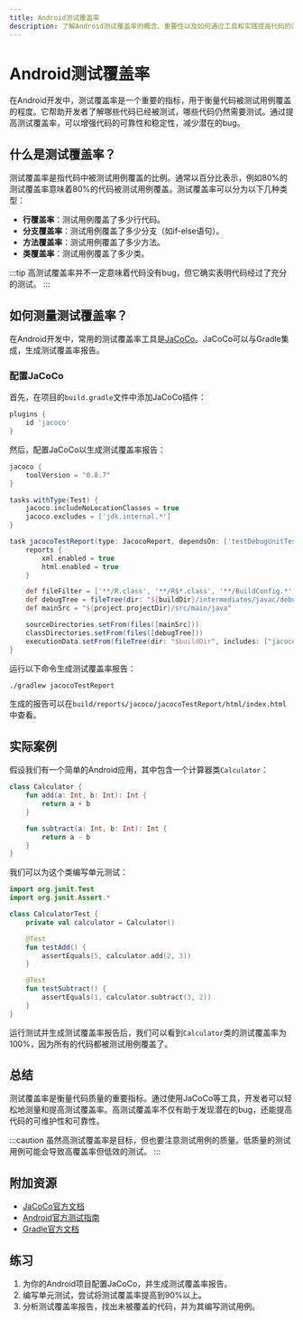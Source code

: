 ```yaml
---
title: Android测试覆盖率
description: 了解Android测试覆盖率的概念、重要性以及如何通过工具和实践提高代码的测试覆盖率。
---
```


# Android测试覆盖率

在Android开发中，测试覆盖率是一个重要的指标，用于衡量代码被测试用例覆盖的程度。它帮助开发者了解哪些代码已经被测试，哪些代码仍然需要测试。通过提高测试覆盖率，可以增强代码的可靠性和稳定性，减少潜在的bug。

## 什么是测试覆盖率？

测试覆盖率是指代码中被测试用例覆盖的比例。通常以百分比表示，例如80%的测试覆盖率意味着80%的代码被测试用例覆盖。测试覆盖率可以分为以下几种类型：

- **行覆盖率**：测试用例覆盖了多少行代码。
- **分支覆盖率**：测试用例覆盖了多少分支（如if-else语句）。
- **方法覆盖率**：测试用例覆盖了多少方法。
- **类覆盖率**：测试用例覆盖了多少类。

:::tip
高测试覆盖率并不一定意味着代码没有bug，但它确实表明代码经过了充分的测试。
:::

## 如何测量测试覆盖率？

在Android开发中，常用的测试覆盖率工具是[JaCoCo](https://www.jacoco.org/jacoco/)。JaCoCo可以与Gradle集成，生成测试覆盖率报告。

### 配置JaCoCo

首先，在项目的`build.gradle`文件中添加JaCoCo插件：

```groovy
plugins {
    id 'jacoco'
}
```

然后，配置JaCoCo以生成测试覆盖率报告：

```groovy
jacoco {
    toolVersion = "0.8.7"
}

tasks.withType(Test) {
    jacoco.includeNoLocationClasses = true
    jacoco.excludes = ['jdk.internal.*']
}

task jacocoTestReport(type: JacocoReport, dependsOn: ['testDebugUnitTest']) {
    reports {
        xml.enabled = true
        html.enabled = true
    }

    def fileFilter = ['**/R.class', '**/R$*.class', '**/BuildConfig.*', '**/Manifest*.*', '**/*Test*.*', 'android/**/*.*']
    def debugTree = fileTree(dir: "${buildDir}/intermediates/javac/debug", excludes: fileFilter)
    def mainSrc = "${project.projectDir}/src/main/java"

    sourceDirectories.setFrom(files([mainSrc]))
    classDirectories.setFrom(files([debugTree]))
    executionData.setFrom(fileTree(dir: "$buildDir", includes: ["jacoco/testDebugUnitTest.exec"]))
}
```

运行以下命令生成测试覆盖率报告：

```bash
./gradlew jacocoTestReport
```

生成的报告可以在`build/reports/jacoco/jacocoTestReport/html/index.html`中查看。

## 实际案例

假设我们有一个简单的Android应用，其中包含一个计算器类`Calculator`：

```kotlin
class Calculator {
    fun add(a: Int, b: Int): Int {
        return a + b
    }

    fun subtract(a: Int, b: Int): Int {
        return a - b
    }
}
```

我们可以为这个类编写单元测试：

```kotlin
import org.junit.Test
import org.junit.Assert.*

class CalculatorTest {
    private val calculator = Calculator()

    @Test
    fun testAdd() {
        assertEquals(5, calculator.add(2, 3))
    }

    @Test
    fun testSubtract() {
        assertEquals(1, calculator.subtract(3, 2))
    }
}
```

运行测试并生成测试覆盖率报告后，我们可以看到`Calculator`类的测试覆盖率为100%，因为所有的代码都被测试用例覆盖了。

## 总结

测试覆盖率是衡量代码质量的重要指标。通过使用JaCoCo等工具，开发者可以轻松地测量和提高测试覆盖率。高测试覆盖率不仅有助于发现潜在的bug，还能提高代码的可维护性和可靠性。

:::caution
虽然高测试覆盖率是目标，但也要注意测试用例的质量。低质量的测试用例可能会导致高覆盖率但低效的测试。
:::

## 附加资源

- [JaCoCo官方文档](https://www.jacoco.org/jacoco/)
- [Android官方测试指南](https://developer.android.com/training/testing)
- [Gradle官方文档](https://docs.gradle.org/current/userguide/userguide.html)

## 练习

1. 为你的Android项目配置JaCoCo，并生成测试覆盖率报告。
2. 编写单元测试，尝试将测试覆盖率提高到90%以上。
3. 分析测试覆盖率报告，找出未被覆盖的代码，并为其编写测试用例。